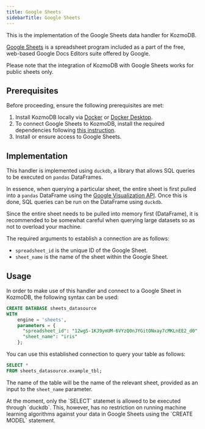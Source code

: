 ```yaml
---
title: Google Sheets
sidebarTitle: Google Sheets
---
```


This is the implementation of the Google Sheets data handler for KozmoDB.

[Google Sheets](https://www.google.com/sheets/about/) is a spreadsheet program included as a part of the free, web-based Google Docs Editors suite offered by Google.

<Warning>
Please note that the integration of KozmoDB with Google Sheets works for public sheets only.
</Warning>

## Prerequisites

Before proceeding, ensure the following prerequisites are met:

1. Install KozmoDB locally via [Docker](/setup/self-hosted/docker) or [Docker Desktop](/setup/self-hosted/docker-desktop).
2. To connect Google Sheets to KozmoDB, install the required dependencies following [this instruction](/setup/self-hosted/docker#install-dependencies).
3. Install or ensure access to Google Sheets.

## Implementation

This handler is implemented using `duckdb`, a library that allows SQL queries to be executed on `pandas` DataFrames.

In essence, when querying a particular sheet, the entire sheet is first pulled into a `pandas` DataFrame using the [Google Visualization API](https://developers.google.com/chart/interactive/docs/reference). Once this is done, SQL queries can be run on the DataFrame using `duckdb`.

<Tip>
Since the entire sheet needs to be pulled into memory first (DataFrame), it is recommended to be somewhat careful when querying large datasets so as not to overload your machine.
</Tip>

The required arguments to establish a connection are as follows:

* `spreadsheet_id` is the unique ID of the Google Sheet.
* `sheet_name` is the name of the sheet within the Google Sheet.

## Usage

In order to make use of this handler and connect to a Google Sheet in KozmoDB, the following syntax can be used:

```sql
CREATE DATABASE sheets_datasource
WITH
    engine = 'sheets',
    parameters = {
      "spreadsheet_id": "12wgS-1KJ9ymUM-6VYzQ0nJYGitONxay7cMKLnEE2_d0",
      "sheet_name": "iris"
    };
```

You can use this established connection to query your table as follows:

```sql
SELECT *
FROM sheets_datasource.example_tbl;
```

The name of the table will be the name of the relevant sheet, provided as an input to the `sheet_name` parameter.

<Warning>
At the moment, only the `SELECT` statemet is allowed to be executed through `duckdb`. This, however, has no restriction on running machine learning algorithms against your data in Google Sheets using the `CREATE MODEL` statement.
</Warning>
